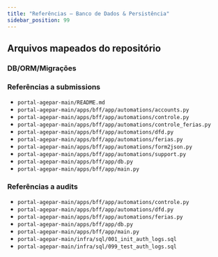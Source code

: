 ```yaml
---
title: "Referências — Banco de Dados & Persistência"
sidebar_position: 99
---
```


## Arquivos mapeados do repositório

### DB/ORM/Migrações

### Referências a submissions
- `portal-agepar-main/README.md`
- `portal-agepar-main/apps/bff/app/automations/accounts.py`
- `portal-agepar-main/apps/bff/app/automations/controle.py`
- `portal-agepar-main/apps/bff/app/automations/controle_ferias.py`
- `portal-agepar-main/apps/bff/app/automations/dfd.py`
- `portal-agepar-main/apps/bff/app/automations/ferias.py`
- `portal-agepar-main/apps/bff/app/automations/form2json.py`
- `portal-agepar-main/apps/bff/app/automations/support.py`
- `portal-agepar-main/apps/bff/app/db.py`
- `portal-agepar-main/apps/bff/app/main.py`

### Referências a audits
- `portal-agepar-main/apps/bff/app/automations/controle.py`
- `portal-agepar-main/apps/bff/app/automations/dfd.py`
- `portal-agepar-main/apps/bff/app/automations/ferias.py`
- `portal-agepar-main/apps/bff/app/db.py`
- `portal-agepar-main/apps/bff/app/main.py`
- `portal-agepar-main/infra/sql/001_init_auth_logs.sql`
- `portal-agepar-main/infra/sql/099_test_auth_logs.sql`